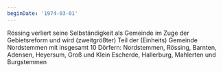 ```yaml
---
beginDate: '1974-03-01'
---
```


Rössing verliert seine Selbständigkeit als Gemeinde im Zuge der Gebietsreform
und wird (zweitgrößter) Teil der (Einheits) Gemeinde Nordstemmen mit insgesamt
10 Dörfern: Nordstemmen, Rössing, Barnten, Adensen, Heyersum, Groß und Klein
Escherde, Hallerburg, Mahlerten und Burgstemmen
